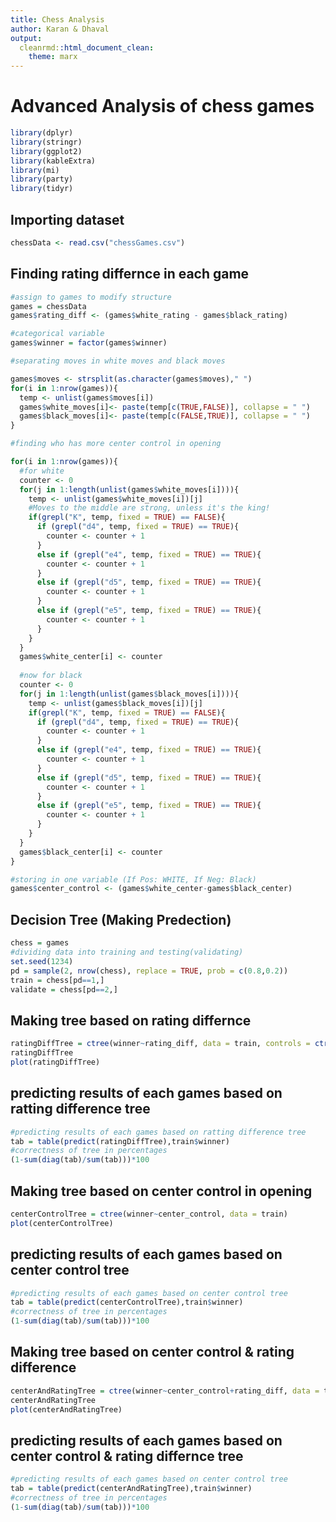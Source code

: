 ---
title: Chess Analysis
author: Karan & Dhaval
output:
  cleanrmd::html_document_clean:
    theme: marx
---

# **Advanced Analysis of chess games**
```{r setup,include=FALSE}
library(dplyr)
library(stringr)
library(ggplot2)
library(kableExtra)
library(mi)
library(party)
library(tidyr)
```

## Importing dataset
```{r}
chessData <- read.csv("chessGames.csv")
```

## Finding rating differnce in each game
```{r}
#assign to games to modify structure
games = chessData
games$rating_diff <- (games$white_rating - games$black_rating)

#categorical variable
games$winner = factor(games$winner)
```

```{r}
#separating moves in white moves and black moves

games$moves <- strsplit(as.character(games$moves)," ")
for(i in 1:nrow(games)){
  temp <- unlist(games$moves[i])
  games$white_moves[i]<- paste(temp[c(TRUE,FALSE)], collapse = " ")
  games$black_moves[i]<- paste(temp[c(FALSE,TRUE)], collapse = " ")
}

#finding who has more center control in opening

for(i in 1:nrow(games)){
  #for white
  counter <- 0
  for(j in 1:length(unlist(games$white_moves[i]))){
    temp <- unlist(games$white_moves[i])[j]
    #Moves to the middle are strong, unless it's the king!
    if(grepl("K", temp, fixed = TRUE) == FALSE){
      if (grepl("d4", temp, fixed = TRUE) == TRUE){
        counter <- counter + 1
      }
      else if (grepl("e4", temp, fixed = TRUE) == TRUE){
        counter <- counter + 1
      }
      else if (grepl("d5", temp, fixed = TRUE) == TRUE){
        counter <- counter + 1
      }
      else if (grepl("e5", temp, fixed = TRUE) == TRUE){
        counter <- counter + 1
      }
    }
  }
  games$white_center[i] <- counter
  
  #now for black
  counter <- 0
  for(j in 1:length(unlist(games$black_moves[i]))){
    temp <- unlist(games$black_moves[i])[j]
    if(grepl("K", temp, fixed = TRUE) == FALSE){
      if (grepl("d4", temp, fixed = TRUE) == TRUE){
        counter <- counter + 1
      }
      else if (grepl("e4", temp, fixed = TRUE) == TRUE){
        counter <- counter + 1
      }
      else if (grepl("d5", temp, fixed = TRUE) == TRUE){
        counter <- counter + 1
      }
      else if (grepl("e5", temp, fixed = TRUE) == TRUE){
        counter <- counter + 1
      }
    }
  }
  games$black_center[i] <- counter
}

#storing in one variable (If Pos: WHITE, If Neg: Black)
games$center_control <- (games$white_center-games$black_center)
```

## Decision Tree (Making Predection)
```{r}
chess = games
#dividing data into training and testing(validating) 
set.seed(1234)
pd = sample(2, nrow(chess), replace = TRUE, prob = c(0.8,0.2))
train = chess[pd==1,]
validate = chess[pd==2,]
```

## Making tree based on rating differnce
```{r}
ratingDiffTree = ctree(winner~rating_diff, data = train, controls = ctree_control(mincriterion = 0.9, minsplit = 5000))
ratingDiffTree
plot(ratingDiffTree)
```

## predicting results of each games based on ratting difference tree
```{r}
#predicting results of each games based on ratting difference tree
tab = table(predict(ratingDiffTree),train$winner)
#correctness of tree in percentages
(1-sum(diag(tab)/sum(tab)))*100
```

## Making tree based on center control in opening
```{r}
centerControlTree = ctree(winner~center_control, data = train)
plot(centerControlTree)
```

## predicting results of each games based on center control tree
```{r}
#predicting results of each games based on center control tree
tab = table(predict(centerControlTree),train$winner)
#correctness of tree in percentages
(1-sum(diag(tab)/sum(tab)))*100
```

## Making tree based on center control & rating difference
```{r}
centerAndRatingTree = ctree(winner~center_control+rating_diff, data = train, controls = ctree_control(mincriterion = 0.9, minsplit = 5000))
centerAndRatingTree
plot(centerAndRatingTree)
```

## predicting results of each games based on center control & rating differnce tree
```{r}
#predicting results of each games based on center control tree
tab = table(predict(centerAndRatingTree),train$winner)
#correctness of tree in percentages
(1-sum(diag(tab)/sum(tab)))*100
```







